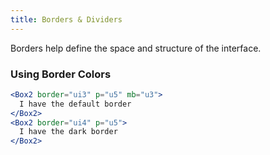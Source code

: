 ```yaml
---
title: Borders & Dividers
---
```


Borders help define the space and structure of the interface.

<BorderRender />

### Using Border Colors

```jsx
<Box2 border="ui3" p="u5" mb="u3">
  I have the default border
</Box2>
<Box2 border="ui4" p="u5">
  I have the dark border
</Box2>
```
